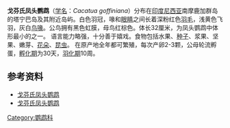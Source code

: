{{speciesbox
| name = 戈芬氏凤头鹦鹉
| status = NT
| status_system = iucn3.1
| image = Cacatua goffiniana -in tree-6.jpg
| genus = Cacatua
| species = goffiniana
| authority = Finsch, 1863
}}

'''戈芬氏凤头鹦鹉'''（[[学名|学名]]：''Cacatua goffiniana''）分布在[[印度尼西亚|印度尼西亚]]南摩鹿加群岛的塔宁巴岛及其附近岛屿。白色羽冠，喙和[[眼睛|眼睛]]之间长着深粉红色[[羽毛|羽毛]]，浅黄色飞羽，灰白[[鸟喙|鸟喙]]。公鸟拥有黑色虹膜，母鸟红棕色。体长32厘米，为凤头鹦鹉中体形最小的之一。
语言能力略强，十分善于嬉戏。食物包括水果、[[种子|种子]]、浆果、坚果、嫩芽、[[花朵|花朵]]、[[昆虫|昆虫]]。
在原产地全年都可繁殖，每次产卵2-3颗，公母轮流孵蛋，[[孵化期|孵化期]]为30天，[[羽化期|羽化期]]10周。

==参考资料==
*[http://www.taoqibird.com/phpwind/read.php?tid=128 戈芬氏凤头鹦鹉]{{dead link|date=2018年3月 |bot=InternetArchiveBot |fix-attempted=yes }}
*[http://www.eeepet.com/article/2007/1217/article_800.html 戈芬氏凤头鹦鹉]{{dead link|date=2018年3月 |bot=InternetArchiveBot |fix-attempted=yes }}
{{Taxonbar|from=Q757402}}

[[Category:鹦鹉科|Category:鹦鹉科]]


{{Parrot-stub}}